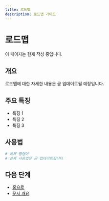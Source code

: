```yaml
---
title: 로드맵
description: 로드맵 가이드
---
```


# 로드맵

이 페이지는 현재 작성 중입니다.

## 개요

로드맵에 대한 자세한 내용은 곧 업데이트될 예정입니다.

## 주요 특징

- 특징 1
- 특징 2
- 특징 3

## 사용법

```bash
# 예제 명령어
# 상세 사용법은 곧 업데이트됩니다
```

## 다음 단계

- [홈으로](/ko)
- [문서 개요](/ko/introduction/overview)
